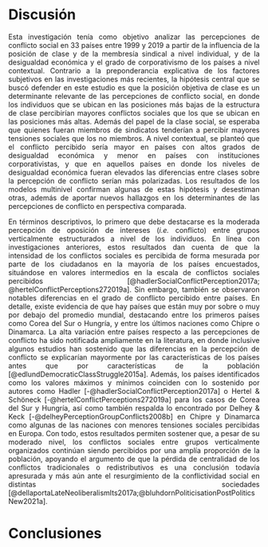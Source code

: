 # Discusión {#discussion}
<div style="text-align: justify">

Esta investigación tenía como objetivo analizar las percepciones de conflicto social en 33 países entre 1999 y 2019 a partir de la influencia de la posición de clase y de la membresía sindical a nivel individual, y de la desigualdad económica y el grado de corporativismo de los países a nivel contextual. Contrario a la preponderancia explicativa de los factores subjetivos en las investigaciones más recientes, la hipótesis central que se buscó defender en este estudio es que la posición objetiva de clase es un determinante relevante de las percepciones de conflicto social, en donde los individuos que se ubican en las posiciones más bajas de la estructura de clase percibirían mayores conflictos sociales que los que se ubican en las posiciones más altas. Además del papel de la clase social, se esperaba que quienes fueran miembros de sindicatos tenderían a percibir mayores tensiones sociales que los no miembros. A nivel contextual, se planteó que el conflicto percibido sería mayor en países con altos grados de desigualdad económica y menor en países con instituciones corporativistas, y que en aquellos países en donde los niveles de desigualdad económica fueran elevados las diferencias entre clases sobre la percepción de conflicto serían más polarizadas. Los resultados de los modelos multinivel confirman algunas de estas hipótesis y desestiman otras, además de aportar nuevos hallazgos en los determinantes de las percepciones de conflicto en perspectiva comparada.

En términos descriptivos, lo primero que debe destacarse es la moderada percepción de oposición de intereses (*i.e.* conflicto) entre grupos verticalmente estructurados a nivel de los individuos. En línea con investigaciones anteriores, estos resultados dan cuenta de que la intensidad de los conflictos sociales es percibida de forma mesurada por parte de los ciudadanos en la mayoría de los países encuestados, situándose en valores intermedios en la escala de conflictos sociales percibidos [@hadlerSocialConflictPerception2017a; @hertelConflictPerceptions272019a]. Sin embargo, también se observaron notables diferencias en el grado de conflicto percibido entre países. En detalle, existe evidencia de que hay países que están muy por sobre o muy por debajo del promedio mundial, destacando entre los primeros países como Corea del Sur o Hungría, y entre los últimos naciones como Chipre o Dinamarca. La alta variación entre países respecto a las percepciones de conflicto ha sido notificada ampliamente en la literatura, en donde inclusive algunos estudios han sostenido que las diferencias en la percepción de conflicto se explicarían mayormente por las características de los países antes que por características de la población [@edlundDemocraticClassStruggle2015a]. Además, los países identificados como los valores máximos y mínimos coinciden con lo sostenido por autores como Hadler [-@hadlerSocialConflictPerception2017a] o Hertel & Schöneck [-@hertelConflictPerceptions272019a] para los casos de Corea del Sur y Hungría, así como también respalda lo encontrado por Delhey & Keck [-@delheyPerceptionGroupConflicts2008b] en Chipre y Dinamarca como algunas de las naciones con menores tensiones sociales percibidas en Europa. Con todo, estos resultados permiten sostener que, a pesar de su moderado nivel, los conflictos sociales entre grupos verticalmente organizados continúan siendo percibidos por una amplía proporción de la población, apoyando el argumento de que la pérdida de centralidad de los conflictos tradicionales o redistributivos es una conclusión todavía apresurada y más aún ante el resurgimiento de la conflictividad social en distintas sociedades [@dellaportaLateNeoliberalismIts2017a;@bluhdornPoliticisationPostPoliticsNew2021a].



# Conclusiones {#conclusion}
<div style="text-align: justify">
